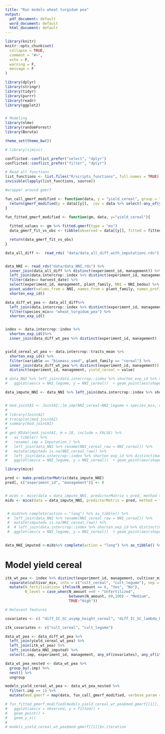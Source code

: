 ```yaml
---
title: "Run models wheat turgidum pea"
output:
  pdf_document: default
  word_document: default
  html_document: default
---
```


```r
library(knitr)
knitr::opts_chunk$set(
  collapse = TRUE,
  comment = "#>",
  echo = F,
  warning = F,
  message = F
)

```

```r

library(dplyr)
library(stringr)
library(tidyr)
library(purrr)
library(readr)
library(ggplot2)


# Modeling
library(nlme)
library(randomForest)
library(Boruta)

theme_set(theme_bw())

# library(sjmisc)

conflicted::conflict_prefer("select", "dplyr")
conflicted::conflict_prefer("filter", "dplyr")


```


```r
# Read all functions
list_functions <- list.files("R/scripts_functions", full.names = TRUE)
invisible(lapply(list_functions, source))

#wrapper around gmerf

fun_call_gmerf_modified <- function(data, y = "yield_cereal", group = "experiment_id", max_iterations = 200, toll_param = 0.02, verbose_param = FALSE){
  return(gmerf_modified(y = data[[y]],  cov = data %>% select(-any_of(y), -any_of(group)), group = as.factor(data[[group]]), family = "gaussian", itmax = max_iterations, weights = varIdent(form = ~1|group), control_lme = list(msMaxIter = 1000, msMaxEval = 1000, opt = "optim"), toll = toll_param,verbose = verbose_param)) 
}

fun_fitted_gmerf_modified <- function(gm, data, y="yield_cereal"){
  
  fitted_values <- gm %>% fitted.gmerf(type = "mu")
  data_gmerf_fit_vs_obs <- tibble(observed = data[[y]], fitted = fitted_values)

  return(data_gmerf_fit_vs_obs)
}

```


```r
data_all_diff <-  read_rds( "data/data_all_diff_with_imputations.rds")


data_NNI <- read_rds("data/data_NNI.rds") %>%
  inner_join(data_all_diff %>% distinct(experiment_id, management)) %>%
  left_join(data.intercrop::index %>% distinct(experiment_id, management, harvest_date)) %>% 
  filter(date== harvest_date) %>% 
  select(experiment_id, management, plant_family, NNI = NNI_bedou) %>% 
  pivot_wider(values_from = NNI, names_from = plant_family, names_prefix = "NNI_") %>% 
  shorten_exp_id()

data_diff_wt_pea <- data_all_diff%>%
  left_join(data.intercrop::index %>% distinct(experiment_id, management, species_mix)) %>%
  filter(species_mix== "wheat_turgidum_pea") %>%
  shorten_exp_id()


index <- data.intercrop::index %>% 
  shorten_exp_id()%>%
  inner_join(data_diff_wt_pea %>% distinct(experiment_id, management) ) 


yield_cereal_wt_pea <- data.intercrop::traits_mean %>%
  shorten_exp_id() %>% 
  filter(variable == "biomass_seed", plant_family == "cereal") %>%
  inner_join(data_diff_wt_pea %>% distinct(experiment_id, management)) %>% 
  distinct(experiment_id, management, yield_cereal = value)

```

```r

# data_NNI %>% left_join(data.intercrop::index %>% shorten_exp_id %>% distinct(management, experiment_id, species_mix))%>% 
#   ggplot(aes(x = NNI_legume, y = NNI_cereal))  + geom_point(aes(shape = species_mix)) + naniar::geom_miss_point() + facet_wrap(species_mix~., scales= "free")

data_impute_NNI <- data_NNI %>% left_join(data.intercrop::index %>% shorten_exp_id %>% distinct(management, experiment_id, species_mix)) %>% mutate(species_mix = as.factor(species_mix))


# mod.jointAI <- JointAI::lm_imp(NNI_cereal~NNI_legume + species_mix, data = as.data.frame(data_impute_NNI), n.iter = 2000, monitor_params = c(imps = TRUE))
# 
# library(JointAI)
# traceplot(mod.jointAI)
# summary(mod.jointAI)
# 
# get_MIdat(mod.jointAI, m = 10, include = FALSE) %>% 
#   as_tibble() %>% 
#   rename(.imp = Imputation_) %>%
#   left_join(data_NNI %>% rename(NNI_cereal_raw = NNI_cereal)) %>% 
#   mutate(imputed= is.na(NNI_cereal_raw)) %>% 
#   left_join(data.intercrop::index %>% shorten_exp_id %>% distinct(management, experiment_id, species_mix))%>% 
#   ggplot(aes(x = NNI_legume, y = NNI_cereal))  + geom_point(aes(shape = species_mix, color = imputed)) +  facet_wrap(species_mix~., scales= "free")

library(mice)

pred <- make.predictorMatrix(data_impute_NNI)
pred[, c("experiment_id", "management")] <- 0


# mids <- mice(data = data_impute_NNI, predictorMatrix = pred, method = "pmm", m = 10, printFlag = FALSE, donors = 2L)
mids <- mice(data = data_impute_NNI, predictorMatrix = pred, method = "norm", m = 10, printFlag = FALSE)


 # mids%>% complete(action = "long") %>% as_tibble() %>%
 #  left_join(data_NNI %>% rename(NNI_cereal_raw = NNI_cereal)) %>% 
 #  mutate(imputed= is.na(NNI_cereal_raw)) %>% 
 #  # left_join(data.intercrop::index %>% shorten_exp_id %>% distinct(management, experiment_id, species_mix))%>% 
 #  ggplot(aes(x = NNI_legume, y = NNI_cereal))  + geom_point(aes(shape = species_mix, color = imputed)) +  facet_wrap(species_mix~., scales= "free")

 
data_NNI_imputed <-mids%>% complete(action = "long") %>% as_tibble() %>% select(-.id) %>% inner_join(data_diff_wt_pea %>% distinct(.imp, experiment_id, management) )
```

# Model yield cereal


```r

itk_wt_pea <- index %>% distinct(experiment_id, management, cultivar_mix, N_amount, mixing_pattern, mixture_design,  density_factor ) %>% 
  separate(cultivar_mix, into = c("cult_cereal", "cult_legume"), sep = "_") %>% 
  mutate(N_fertilisation= ifelse(N_amount == 0, "Yes", "No"),
         N_level = case_when(N_amount ==0 ~ "Unfertilized",
                             between(N_amount, 60,100) ~ "Medium",
                             TRUE~"High"))

```


```r


# Relevant features

covariates <- c( "diff_IC_SC_asymp_height_cereal", "diff_IC_SC_lambda_biomass_cereal", "diff_IC_SC_lambda_height_cereal", "diff_IC_SC_slope_biomass_cereal", "diff_IC_SC_slope_height_cereal",  "diff_asymp_height","diff_lambda_biomass", "diff_lambda_height", "diff_max_LAI", "diff_max_sla_GLT", "diff_slope_biomass", "diff_slope_height", "diff_IC_SC_max_LAI_cereal", "diff_IC_SC_max_sla_GLT_cereal", "cover_before_800_normalized_tt", "cover_before_800_normalized_tt_SC_cereal", "NNI_cereal",  "yield_cereal")

itk_covariates <- c("cult_cereal", "cult_legume")

data_wt_pea <- data_diff_wt_pea %>% 
  left_join(yield_cereal_wt_pea) %>% 
  left_join(itk_wt_pea) %>% 
  left_join(data_NNI_imputed) %>% 
  select(.imp, experiment_id, management, any_of(covariates), any_of(itk_covariates))

data_wt_pea_nested <- data_wt_pea %>% 
  group_by(.imp) %>% 
  nest() %>% 
  ungroup

```



```r
models_yield_cereal_wt_pea <- data_wt_pea_nested %>% 
  filter(.imp == 1) %>% 
  mutate(mod.gmerf = map(data, fun_call_gmerf_modified, verbose_param = TRUE)) 

# fun_fitted_gmerf_modified(models_yield_cereal_wt_pea$mod.gmerf[[1]], data = data_wt_pea_nested$data[[1]]) %>% 
#   ggplot(aes(x = observed, y = fitted)) + 
#   geom_point() + 
#   geom_y_x()
# 
# models_yield_cereal_wt_pea$mod.gmerf[[1]]$n.iteration

```


```r




```

